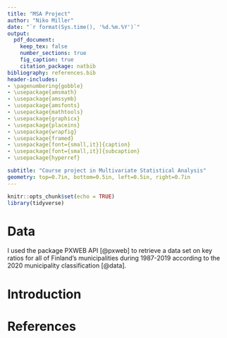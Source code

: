 ```yaml
---
title: "MSA Project"
author: "Niko Miller"
date: "`r format(Sys.time(), '%d.%m.%Y')`"
output: 
  pdf_document:
    keep_tex: false
    number_sections: true
    fig_caption: true
    citation_package: natbib
bibliography: references.bib
header-includes:
- \pagenumbering{gobble}
- \usepackage{amsmath}
- \usepackage{amssymb}
- \usepackage{amsfonts}
- \usepackage{mathtools}
- \usepackage{graphicx}
- \usepackage{placeins}
- \usepackage{wrapfig}
- \usepackage{framed}
- \usepackage[font={small,it}]{caption}
- \usepackage[font={small,it}]{subcaption}
- \usepackage{hyperref}

subtitle: "Course project in Multivariate Statistical Analysis"
geometry: top=0.7in, bottom=0.5in, left=0.5in, right=0.7in
---
```


```r

knitr::opts_chunk$set(echo = TRUE)
library(tidyverse)

```

\tableofcontents

\newpage
\pagenumbering{arabic}

# Data

I used the package PXWEB API [@pxweb] to retrieve a data set on key ratios for all of Finland's municipalities during 1987-2019 according to the 2020 municipality classification [@data].

# Introduction



\pagebreak
# References



